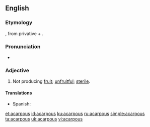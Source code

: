 ==English==

===Etymology===
{{der|en|grc|ἄκαρπος||fruitless}}, from privative {{m|grc|ἀ-}} + {{m|grc|καρπός||fruit}}.

===Pronunciation===
* {{IPA|/eɪ.ˈkɑɹ.pəs/|lang=en}}

===Adjective===
{{en-adj|-}}

# {{lb|en|botany}} Not producing [[fruit]]; [[unfruitful]]; [[sterile]].

====Translations====
{{trans-top|not producing fruit}}
* Spanish: {{t+|es|acarpo}}
{{trans-mid}}
{{trans-bottom}}

[[et:acarpous]]
[[id:acarpous]]
[[ku:acarpous]]
[[ru:acarpous]]
[[simple:acarpous]]
[[ta:acarpous]]
[[uk:acarpous]]
[[vi:acarpous]]